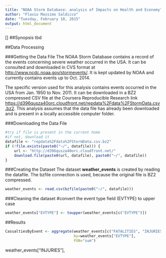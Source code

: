 ```yaml
---
title: "NOAA Storm Database: analysis of Impacts on Health and Economy"
author: "Flavio Massimo Saldicco"
date: "Tuesday, February 10, 2015"
output: html_document
---
```


[]
##Synopsis
tbd

##Data Processing

###Getting the Data File
The NOAA Storm Database contains a record of the events concerning severe weather occurred in the USA. It can be consulted and downloaded in CVS format at <http://www.ncdc.noaa.gov/stormevents/>. It is kept updated by NOAA and currently contains events up to Oct. 2014.

The specific version used for this analysis contains events occurred in the USA from Jan. 1950 to Nov. 2011. It can be downloaded in a BZ2 compressed CSV file at the Coursera Reproducible Research link <https://d396qusza40orc.cloudfront.net/repdata%2Fdata%2FStormData.csv.bz2>. This analysis assumes that the data file has already been downloaded and is present in a locally accessible computer folder.

###Downloading the Data File
```r
#try if file is present in the current home
#if not, download it
datafile <- "repdata%2Fdata%2FStormData.csv.bz2"
if (!file.exists(paste0("~/", datafile))) {
    url <- "http://d396qusza40orc.cloudfront.net/"
    download.file(paste0(url, datafile), paste0("~/", datafile))
}
```

###Creating the Dataset
The dataset **weather_events** is created by reading the datafile. The bzfile connection is used, because the original file is BZ2 compressed.
```r
weather_events <- read.csv(bzfile(paste0("~/", datafile)))
```

###Cleaning the dataset
#convert the event type field (EVTYPE) to upper case
```r
weather_events["EVTYPE"] <- toupper(weather_events[c("EVTYPE")])
```




##Results
```r


CasualtiesByEvent <- aggregate(weather_events[c("FATALITIES", "INJURIES")],
                               by=weather_events["EVTYPE"],
                               FUN="sum")


```

weather_events["INJURIES"],











